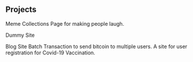 ## Projects

<ProjectCard title="Meme Collection Page" link="https://memecollections.netlify.app" bg="linear-gradient(to right, #D4145A 0%, #FBB03B 100%)">
Meme Collections Page for making people laugh.
</ProjectCard>

<ProjectCard title="Dummy Site" link="https://dummysites.netlify.app" bg="linear-gradient(to right, #662D8C 0%, #ED1E79
 100%)">
Dummy Site
</ProjectCard>

<ProjectCard title="Blog Site" link="https://blog.supportgenie.io" bg="linear-gradient(to right, #009245 0%, #FCEE21 100%)">
Blog Site
</ProjectCard>

<ProjectCard title="Batching Transaction" link="http://18.207.182.108:4000" bg="linear-gradient(to right, #D585FF 0%,#00FFEE 100%)">
Batch Transaction to send bitcoin to multiple users. 
</ProjectCard>


<ProjectCard title="Covidium" link="https://covidium.herokuapp.com" bg="linear-gradient(to right, #114357 0%,#F29492 100%)">
 A site for user registration for Covid-19 Vaccination.
</ProjectCard>
